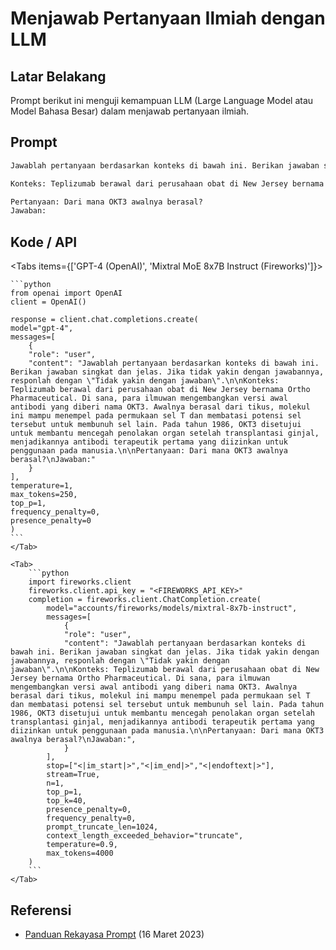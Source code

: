 
# Menjawab Pertanyaan Ilmiah dengan LLM


## Latar Belakang
Prompt berikut ini menguji kemampuan LLM (Large Language Model atau Model Bahasa Besar) dalam menjawab pertanyaan ilmiah.

## Prompt

```markdown
Jawablah pertanyaan berdasarkan konteks di bawah ini. Berikan jawaban singkat dan jelas. Jika tidak yakin dengan jawabannya, responlah dengan "Tidak yakin dengan jawaban".

Konteks: Teplizumab berawal dari perusahaan obat di New Jersey bernama Ortho Pharmaceutical. Di sana, para ilmuwan mengembangkan versi awal antibodi yang diberi nama OKT3. Awalnya berasal dari tikus, molekul ini mampu menempel pada permukaan sel T dan membatasi potensi sel tersebut untuk membunuh sel lain. Pada tahun 1986, OKT3 disetujui untuk membantu mencegah penolakan organ setelah transplantasi ginjal, menjadikannya antibodi terapeutik pertama yang diizinkan untuk penggunaan pada manusia.

Pertanyaan: Dari mana OKT3 awalnya berasal?
Jawaban:
```

## Kode / API

<Tabs items={['GPT-4 (OpenAI)', 'Mixtral MoE 8x7B Instruct (Fireworks)']}>
    <Tab>
  
    ```python
    from openai import OpenAI
    client = OpenAI()

    response = client.chat.completions.create(
    model="gpt-4",
    messages=[
        {
        "role": "user",
        "content": "Jawablah pertanyaan berdasarkan konteks di bawah ini. Berikan jawaban singkat dan jelas. Jika tidak yakin dengan jawabannya, responlah dengan \"Tidak yakin dengan jawaban\".\n\nKonteks: Teplizumab berawal dari perusahaan obat di New Jersey bernama Ortho Pharmaceutical. Di sana, para ilmuwan mengembangkan versi awal antibodi yang diberi nama OKT3. Awalnya berasal dari tikus, molekul ini mampu menempel pada permukaan sel T dan membatasi potensi sel tersebut untuk membunuh sel lain. Pada tahun 1986, OKT3 disetujui untuk membantu mencegah penolakan organ setelah transplantasi ginjal, menjadikannya antibodi terapeutik pertama yang diizinkan untuk penggunaan pada manusia.\n\nPertanyaan: Dari mana OKT3 awalnya berasal?\nJawaban:"
        }
    ],
    temperature=1,
    max_tokens=250,
    top_p=1,
    frequency_penalty=0,
    presence_penalty=0
    )
    ```
    </Tab>

    <Tab>
        ```python
        import fireworks.client
        fireworks.client.api_key = "<FIREWORKS_API_KEY>"
        completion = fireworks.client.ChatCompletion.create(
            model="accounts/fireworks/models/mixtral-8x7b-instruct",
            messages=[
                {
                "role": "user",
                "content": "Jawablah pertanyaan berdasarkan konteks di bawah ini. Berikan jawaban singkat dan jelas. Jika tidak yakin dengan jawabannya, responlah dengan \"Tidak yakin dengan jawaban\".\n\nKonteks: Teplizumab berawal dari perusahaan obat di New Jersey bernama Ortho Pharmaceutical. Di sana, para ilmuwan mengembangkan versi awal antibodi yang diberi nama OKT3. Awalnya berasal dari tikus, molekul ini mampu menempel pada permukaan sel T dan membatasi potensi sel tersebut untuk membunuh sel lain. Pada tahun 1986, OKT3 disetujui untuk membantu mencegah penolakan organ setelah transplantasi ginjal, menjadikannya antibodi terapeutik pertama yang diizinkan untuk penggunaan pada manusia.\n\nPertanyaan: Dari mana OKT3 awalnya berasal?\nJawaban:",
                }
            ],
            stop=["<|im_start|>","<|im_end|>","<|endoftext|>"],
            stream=True,
            n=1,
            top_p=1,
            top_k=40,
            presence_penalty=0,
            frequency_penalty=0,
            prompt_truncate_len=1024,
            context_length_exceeded_behavior="truncate",
            temperature=0.9,
            max_tokens=4000
        )
        ```
    </Tab>


</Tabs>

## Referensi
- [Panduan Rekayasa Prompt](https://www.promptingguide.ai/introduction/examples#question-answering) (16 Maret 2023)

